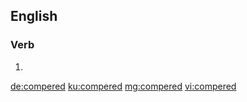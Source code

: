 ==English==

===Verb===
{{head|en|verb form}}

# {{en-past of|compere}}

[[de:compered]]
[[ku:compered]]
[[mg:compered]]
[[vi:compered]]